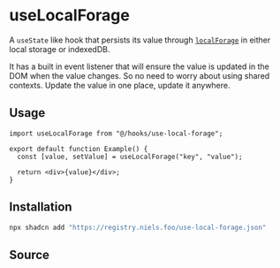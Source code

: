 
# useLocalForage

A `useState` like hook that persists its value through [`localForage`](https://github.com/localForage/localForage) in either
local storage or indexedDB.

It has a built in event listener that will ensure the value is updated in the DOM when the value changes.
So no need to worry about using shared contexts. Update the value in one place, update it anywhere.

## Usage

```tsx
import useLocalForage from "@/hooks/use-local-forage";

export default function Example() {
  const [value, setValue] = useLocalForage("key", "value");

  return <div>{value}</div>;
}
```

## Installation

```bash
npx shadcn add "https://registry.niels.foo/use-local-forage.json"
```

## Source

<Source name="use-local-forage" />
